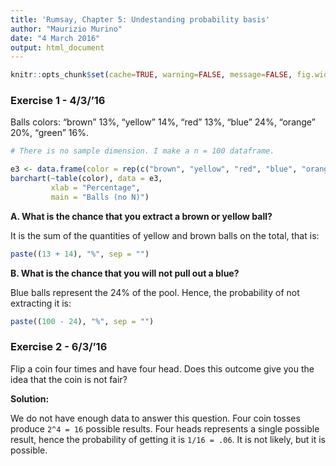 ```yaml
---
title: 'Rumsay, Chapter 5: Undestanding probability basis'
author: "Maurizio Murino"
date: "4 March 2016"
output: html_document
---
```

```r
knitr::opts_chunk$set(cache=TRUE, warning=FALSE, message=FALSE, fig.width=12)
```

### Exercise 1 - 4/3/'16

Balls colors: "brown" 13%, "yellow" 14%, "red" 13%, "blue" 24%, "orange" 20%, "green" 16%.

```r
# There is no sample dimension. I make a n = 100 dataframe.

e3 <- data.frame(color = rep(c("brown", "yellow", "red", "blue", "orange", "green"), c(13, 14, 13, 24, 20, 16)))
barchart(~table(color), data = e3,
         xlab = "Percentage",
         main = "Balls (no N)")
```

__A. What is the chance that you extract a brown or yellow ball?__

It is the sum of the quantities of yellow and brown balls on the total, that is:

```r
paste((13 + 14), "%", sep = "")
```

__B. What is the chance that you will not pull out a blue?__

Blue balls represent the 24% of the pool. Hence, the probability of not extracting it is:

```r
paste((100 - 24), "%", sep = "")
```

### Exercise 2 - 6/3/'16

Flip a coin four times and have four head. Does this outcome give you the idea that the coin is not fair?

__Solution:__

We do not have enough data to answer this question. Four coin tosses produce `2^4 = 16` possible results. Four heads represents a single possible result, hence the probability of getting it is `1/16 = .06`. It is not likely, but it is possible. 
